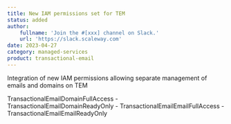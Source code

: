 ```yaml
---
title: New IAM permissions set for TEM
status: added
author:
    fullname: 'Join the #[xxx] channel on Slack.'
    url: 'https://slack.scaleway.com'
date: 2023-04-27
category: managed-services
product: transactional-email
---
```


Integration of new IAM permissions allowing separate management of emails and domains on TEM 

TransactionalEmailDomainFullAccess - TransactionalEmailDomainReadyOnly - TransactionalEmailEmailFullAccess - TransactionalEmailEmailReadyOnly

